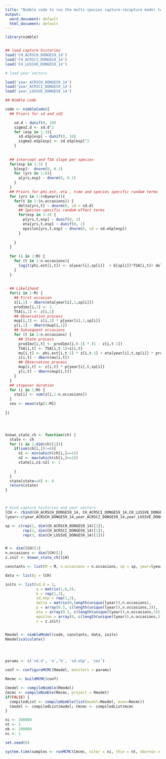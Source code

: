 ```yaml
---
title: "Nimble code to run the multi-species capture-recapture model to explore synchrony in departure probability"
output:
  word_document: default
  html_document: default
---
```


```r

library(nimble)


## load capture histories
load('CH_ACRSCH_DONGES9_14')
load('CH_ACRSCI_DONGES9_14')
load('CH_LUSSVE_DONGES9_14')

# load year vectors

load('year_ACRSCH_DONGES9_14')
load('year_ACRSCI_DONGES9_14')
load('year_LUSSVE_DONGES9_14')

## Nimble code

code <- nimbleCode({
  ## Priors for sd and sd2

    sd.d ~ dunif(0, 10)
    sigma2.d <- sd.d^2
    for (esp in 1:3){
      sd.eSp[esp] ~ dunif(0, 10)
      sigma2.eSp[esp] <- sd.eSp[esp]^2
    }
  
  
  ## intercept and TSA slope per species
  for(esp in 1:3) {
    b[esp]~  dnorm(0, 0.1)
    for (yrs in 1:6){
      a[yrs,esp] ~ dnorm(0, 0.1)
    }
  }
  ## Priors for phi.est, eta , time and species specific random terms
  for (yrs in 1:(nbyears)){
    for(t in 1:(n.occasions)) {
      delta[yrs,t] ~ dnorm(0, sd = sd.d) 
      ## Species-specific random effect terms
      for(esp in 1:3) {
        p[yrs,t,esp] ~ dunif(0, 1)
        eta[yrs,t,esp] ~ dunif(0, 1)
        epsilon[yrs,t,esp] ~ dnorm(0, sd = sd.eSp[esp]) 
      }
      
    }
  }
  
  for (i in 1:M) {
    for (t in 1:n.occasions){
      logit(phi.est[i,t]) <- a[year[i],sp[i]]  + b[sp[i]]*TSA[i,t]+ delta[year[i],t] + epsilon[year[i],t,sp[i]]
    }
  }
  
  
  ## Likelihood
  for(i in 1:M) {
    ## First occasion
    z[i,1] ~ dbern(eta[year[i],1,sp[i]])
    prod1mz[i,1] <- 1 
    TSA[i,1] <- z[i,1]
    ## Observation process
    mup[i,1] <- z[i,1] * p[year[i],1,sp[i]] 
    y[i,1] ~ dbern(mup[i,1])
    ## Subsequent occasions
    for (t in 2:n.occasions) {
      ## State process
      prod1mz[i,t] <- prod1mz[i,t-1] * (1 - z[i,t-1])
      TSA[i,t] <- TSA[i,t-1]+z[i,t]
      mu[i,t] <- phi.est[i,t-1] * z[i,t-1] + eta[year[i],t,sp[i]] * prod1mz[i,t]
      z[i,t] ~ dbern(mu[i,t])
      ## Observation process
      mup[i,t] <- z[i,t] * p[year[i],t,sp[i]] 
      y[i,t] ~ dbern(mup[i,t])
    }
  }
  ## stopover duration 
  for (i in 1:M) {
    stp[i] <- sum(z[i,1:n.occasions]) 
  }
  zes <- mean(stp[1:M])   
  
})




known_state_ch <- function(ch) {
  state <- ch
  for (i in 1:dim(ch)[1]){
    if(sum(ch[i,])!=0){
      n1 <- min(which(ch[i,]==1)) 
      n2 <- max(which(ch[i,]==1)) 
      state[i,n1:n2] <- 1 
      
    }
  }
  state[state==0] <- 0 
  return(state)
}



# bind capture histories and year vectors
lCH <- rbind(CH_ACRSCH_DONGES9_14, CH_ACRSCI_DONGES9_14,CH_LUSSVE_DONGES9_14)
lyear<-c(year_ACRSCH_DONGES9_14,year_ACRSCI_DONGES9_14,year_LUSSVE_DONGES9_14 )

sp <- c(rep(1, dim(CH_ACRSCH_DONGES9_14)[1]),
        rep(2, dim(CH_ACRSCI_DONGES9_14)[1]),
        rep(3, dim(CH_LUSSVE_DONGES9_14)[1]))


M <- dim(lCH)[1]
n.occasions <- dim(lCH)[2]
z.init <- known_state_ch(lCH)

constants <- list(M = M, n.occasions = n.occasions, sp = sp, year=lyear, nbyears=length(unique(lyear)))

data <- list(y = lCH)

inits <- list(sd.d = 1,
              a = matrix(1,6,3),
              b = rep(1,3),
              sd.eSp = rep(1,3),
              delta = matrix(0,length(unique(lyear)),n.occasions),
              p = array(0.5, c(length(unique(lyear)),n.occasions,3)),
              eta = array(0.5, c(length(unique(lyear)),n.occasions,3)),
              epsilon = array(0, c(length(unique(lyear)),n.occasions,3)),
              z = z.init)


Rmodel <- nimbleModel(code, constants, data, inits) 
Rmodel$calculate()  




params <- c('sd.d', 'a','b', 'sd.eSp', 'zes')

conf <- configureMCMC(Rmodel, monitors = params)

Rmcmc <- buildMCMC(conf)

Cmodel <- compileNimble(Rmodel)
Cmcmc <- compileNimble(Rmcmc, project = Rmodel)
if(FALSE) {
  compiledList <- compileNimble(list(model=Rmodel, mcmc=Rmcmc))
  Cmodel <- compiledList$model; Cmcmc <- compiledList$mcmc
}

ni <- 300000
nt <- 1
nb <- 200000
nc <- 1

set.seed(0)

system.time(samples <- runMCMC(Cmcmc, niter = ni, thin = nt, nburnin = nb, nchains = nc))
```


